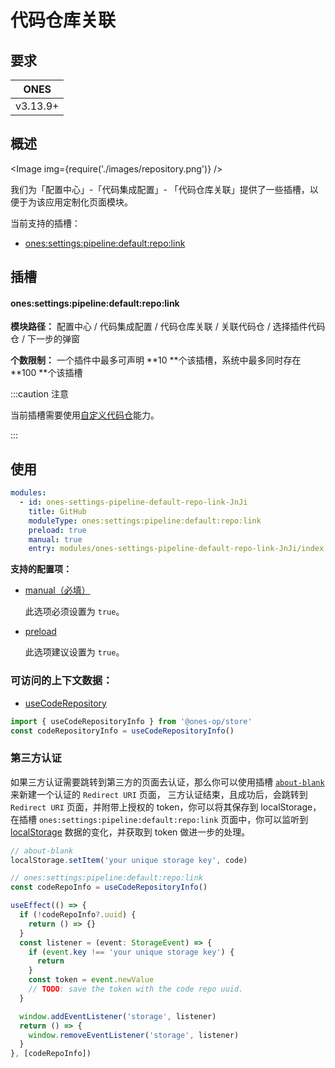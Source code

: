 # 代码仓库关联


## 要求

|   ONES   |
| :------: |
| v3.13.9+ |

## 概述

<Image img={require('./images/repository.png')} />

我们为「配置中心」-「代码集成配置」- 「代码仓库关联」提供了一些插槽，以便于为该应用定制化页面模块。

当前支持的插槽：

- [ones:settings:pipeline:default:repo:link](#onessettingspipelinedefaultrepolink已废弃)

## 插槽

#### ones:settings:pipeline:default:repo:link

**模块路径：** 配置中心 / 代码集成配置 / 代码仓库关联 / 关联代码仓 / 选择插件代码仓 / 下一步的弹窗

**个数限制：** 一个插件中最多可声明 **10 **个该插槽，系统中最多同时存在 **100 **个该插槽

:::caution 注意

当前插槽需要使用[自定义代码仓](../../../../../../business/custom-code-repository/custom-code-repository.mdx)能力。

:::

## 使用

```yaml
modules:
  - id: ones-settings-pipeline-default-repo-link-JnJi
    title: GitHub
    moduleType: ones:settings:pipeline:default:repo:link
    preload: true
    manual: true
    entry: modules/ones-settings-pipeline-default-repo-link-JnJi/index.html
```

**支持的配置项：**

- [manual（必填）](../../../../../../../reference/config/plugin.yaml#manual)

  此选项必须设置为 `true`。

- [preload](../../../../../../../reference/config/plugin.yaml#preload)

  此选项建议设置为 `true`。

### 可访问的上下文数据：

- [useCodeRepository](../../../../../../../reference/packages/store/store.md#useCodeRepository)

```ts
import { useCodeRepositoryInfo } from '@ones-op/store'
const codeRepositoryInfo = useCodeRepositoryInfo()
```

### 第三方认证

如果三方认证需要跳转到第三方的页面去认证，那么你可以使用插槽 [`about-blank`](../../../../../global/blank) 来新建一个认证的 `Redirect URI` 页面，
三方认证结束，且成功后，会跳转到 `Redirect URI` 页面，并附带上授权的 token，你可以将其保存到 localStorage，在插槽 `ones:settings:pipeline:default:repo:link`
页面中，你可以监听到 [localStorage](https://developer.mozilla.org/en-US/docs/Web/API/StorageEvent) 数据的变化，并获取到 token 做进一步的处理。

```ts
// about-blank
localStorage.setItem('your unique storage key', code)
```

```ts
// ones:settings:pipeline:default:repo:link
const codeRepoInfo = useCodeRepositoryInfo()

useEffect(() => {
  if (!codeRepoInfo?.uuid) {
    return () => {}
  }
  const listener = (event: StorageEvent) => {
    if (event.key !== 'your unique storage key') {
      return
    }
    const token = event.newValue
    // TODO: save the token with the code repo uuid.
  }

  window.addEventListener('storage', listener)
  return () => {
    window.removeEventListener('storage', listener)
  }
}, [codeRepoInfo])
```
